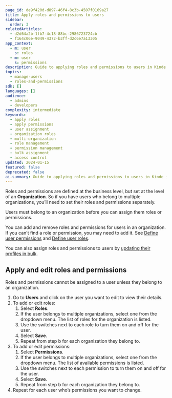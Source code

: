 ```yaml
---
page_id: de9f420d-d897-46f4-8c3b-4507f0169a27
title: Apply roles and permissions to users
sidebar:
  order: 3
relatedArticles:
  - d2d64a2b-1fb7-4c18-88bc-2986723724cb
  - f164c06e-9049-4372-b3ff-d2c6e7a13305
app_context:
  - m: user
    s: roles
  - m: user
    s: permissions
description: Guide to applying roles and permissions to users in Kinde including manual assignment, bulk operations, and organization-specific role management.
topics:
  - manage-users
  - roles-and-permissions
sdk: []
languages: []
audience:
  - admins
  - developers
complexity: intermediate
keywords:
  - apply roles
  - apply permissions
  - user assignment
  - organization roles
  - multi-organization
  - role management
  - permission management
  - bulk assignment
  - access control
updated: 2024-01-15
featured: false
deprecated: false
ai-summary: Guide to applying roles and permissions to users in Kinde including organization-level assignment, multi-organization management, and bulk operations.
---
```


Roles and permissions are defined at the business level, but set at the level of an **Organization**. So if you have users who belong to multiple organizations, you’ll need to set their roles and permissions separately.

<Aside>

Users must belong to an organization before you can assign them roles or permissions.

</Aside>

You can add and remove roles and permissions for users in an organization. If you can’t find a role or permission, you may need to add it. See [Define user permissions](/manage-users/roles-and-permissions/user-permissions/) and [Define user roles](/manage-users/roles-and-permissions/user-roles/).

You can also assign roles and permissions to users by [updating their profiles in bulk](/manage-users/add-and-edit/import-users-in-bulk/).

## **Apply and edit roles and permissions**

<Aside type="warning">

Roles and permissions cannot be assigned to a user unless they belong to an organization.

</Aside>

1. Go to **Users** and click on the user you want to edit to view their details.
2. To add or edit roles:
   1. Select **Roles**.
   2. If the user belongs to multiple organizations, select one from the dropdown menu. The list of roles for the organization is listed.
   3. Use the switches next to each role to turn them on and off for the user.
   4. Select **Save**.
   5. Repeat from step b for each organization they belong to.
3. To add or edit permissions:
   1. Select **Permissions**.
   2. If the user belongs to multiple organizations, select one from the dropdown menu. The list of available permissions is listed.
   3. Use the switches next to each permission to turn them on and off for the user.
   4. Select **Save**.
   5. Repeat from step b for each organization they belong to.
4. Repeat for each user who’s permissions you want to change.
